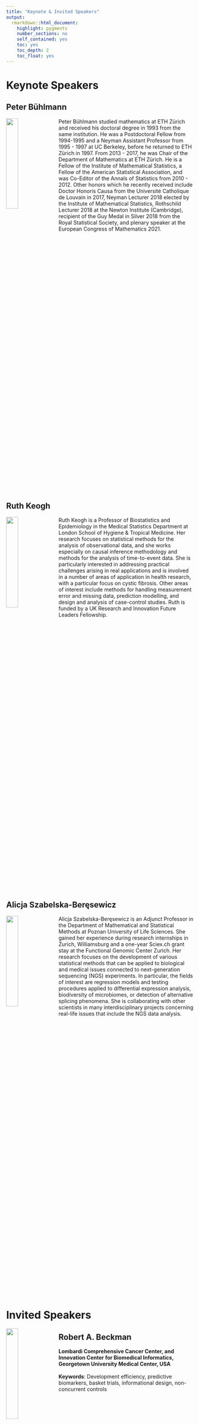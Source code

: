 ```yaml
---
title: "Keynote & Invited Speakers"
output: 
  rmarkdown::html_document:
    highlight: pygments
    number_sections: no
    self_contained: yes
    toc: yes
    toc_depth: 2
    toc_float: yes
---
```


# Keynote Speakers



## Peter Bühlmann
<img style="float: left; margin-right: 15px; margin-bottom: 10px" width="25%" src="img/speaker/compressed/Peter_Buehlmann.jpg">
Peter Bühlmann studied mathematics at ETH Zürich and received his doctoral degree in 1993 from the same institution. He was a Postdoctoral Fellow from 1994-1995 and a Neyman Assistant Professor from 1995 - 1997 at UC Berkeley, before he returned to ETH Zürich in 1997. From 2013 - 2017, he was Chair of the Department of Mathematics at ETH Zürich. He is a Fellow of the Institute of Mathematical Statistics, a Fellow of the American Statistical Association, and was Co-Editor of the Annals of Statistics from 2010 - 2012. Other honors which he recently received include Doctor Honoris Causa from the Université Catholique de Louvain in 2017, Neyman Lecturer 2018 elected by the Institute of Mathematical Statistics, Rothschild Lecturer 2018 at the Newton Institute (Cambridge), recipient of the Guy Medal in Silver 2018 from the Royal Statistical Society, and plenary speaker at the European Congress of Mathematics 2021.

<br clear="both">
<br>


## Ruth Keogh
<img style="float: left; margin-right: 15px; margin-bottom: 10px" width="25%" src="img/speaker/compressed/Ruth_Keogh.jpg">
Ruth Keogh is a Professor of Biostatistics and Epidemiology in the Medical Statistics Department at London School of Hygiene & Tropical Medicine. Her research focuses on statistical methods for the analysis of observational data, and she works especially on causal inference methodology and methods for the analysis of time-to-event data. She is particularly interested in addressing practical challenges arising in real applications and is involved in a number of areas of application in health research, with a particular focus on cystic fibrosis. Other areas of interest include methods for handling measurement error and missing data, prediction modelling, and design and analysis of case-control studies. Ruth is funded by a UK Research and Innovation Future Leaders Fellowship.

<br clear="both">
<br>

## Alicja Szabelska-Beręsewicz
<img style="float: left; margin-right: 15px; margin-bottom: 10px" width="25%" src="img/speaker/compressed/Alicja_Szabelska-Beresewicz.jpg">
Alicja Szabelska-Beręsewicz is an Adjunct Professor in the Department of Mathematical and Statistical Methods at Poznan University of Life Sciences. She gained her experience during research internships in Zurich, Williamsburg and a one-year Sciex.ch grant stay at the Functional Genomic Center Zurich. Her research focuses on the development of various statistical methods that can be applied to biological and medical issues connected to next-generation sequencing (NGS) experiments. In particular, the fields of interest are regression models and testing procedures applied to differential expression analysis, biodiversity of microbiomes, or detection of alternative splicing phenomena. She is collaborating with other scientists in many interdisciplinary projects concerning real-life issues that include the NGS data analysis. 

<br clear="both">
<br>
<br>

# Invited Speakers

<!-- <img style="float: left; margin-right: 15px; margin-bottom: 10px" width="25%" src="img/speaker/compressed/Elias_Bareinboim.jpg"> -->

<!-- ## Elias Bareinboim -->
<!-- **Columbia University, New York, USA** -->
<!-- <br> -->
<!-- **Keywords**: Causal inference, data fusion, transportability, generalizability -->
<!-- <br clear="both"> -->

<img style="float: left; margin-right: 15px; margin-bottom: 10px" width="25%" src="img/speaker/compressed/Robert_A_Beckman.jpg">

## Robert A. Beckman
**Lombardi Comprehensive Cancer Center, and Innovation Center for Biomedical Informatics, Georgetown University Medical Center, USA**  
<br>
**Keywords**: Development efficiency, predictive biomarkers, basket trials, informational design, non-concurrent controls  
<br clear="both">

<!-- <img style="float: left; margin-right: 15px; margin-bottom: 10px" width="25%" src="img/speaker/compressed/Marc_Buyse.jpg"> -->

<!-- ## Marc Buyse -->
<!-- **International Drug Development Institute (IDDI), Louvain-la-Neuve, Belgium, and I-BioStat, Hasselt University, Belgium**   -->
<!-- <br> -->
<!-- **Keywords**: Generalized Pairwise Comparisons, Net Treatment Benefit, Win Ratio, Success Odds   -->
<!-- <br clear="both"> -->

<img style="float: left; margin-right: 15px; margin-bottom: 10px" width="25%" src="img/speaker/compressed/Vanessa_Didelez.jpg">

## Vanessa Didelez
**Leibniz Institute for Prevention Research and Epidemiology - BIPS, Bremen, Germany**  
<br>
**Keywords**: causal inference, observational / real-world data, estimands, target trial emulation, g-methods
<br clear="both">

<!-- <img style="float: left; margin-right: 15px; margin-bottom: 10px" width="25%" src="img/speaker/compressed/Ruben_van_Eijk.jpg"> -->

<!-- ## Ruben van Eijk -->
<!-- **University Medical Center Utrecht, The Netherlands**   -->
<!-- <br> -->
<!-- **Keywords**: Amyotrophic Lateral Sclerosis, Hybrid Design, Registry, External Control, Real World Data -->
<!-- <br clear="both"> -->

<img style="float: left; margin-right: 15px; margin-bottom: 10px" width="25%" src="img/speaker/compressed/Ludwig_Hothorn.jpg">

## Ludwig Hothorn
**Leibniz University Hannover, Germany**  
<br>
**Keywords:** Minimum effective dose; variance heterogeneity; robust alternatives
<br clear="both">

<img style="float: left; margin-right: 15px; margin-bottom: 10px" width="25%" src="img/speaker/compressed/HM_James_Hung.jpg">

## H.&nbsp;M. James Hung
**US Food and Drug Administration, USA**  
<br>
**Keywords**: multiplicity, multiple endpoints, overall type I error  
<br clear="both">

<img style="float: left; margin-right: 15px; margin-bottom: 10px" width="25%" src="img/speaker/compressed/Kelly_van_Lancker.jpg">

## Kelly Van Lancker
**Ghent University, Belgium**  
<br>
**Keywords**: covariate adjustment, causal inference, standardization, treatment policy, robustness  
<br clear="both">

<img style="float: left; margin-right: 15px; margin-bottom: 10px" width="25%" src="img/speaker/compressed/John_O_Quigley.jpg">

## John O’Quigley
**University College London, UK**  
<br>
**Keywords**: Oncology, survival, non-proportional hazards, treatment effect process  
<br clear="both">

<img style="float: left; margin-right: 15px; margin-bottom: 10px" width="25%" src="img/speaker/compressed/David_Robertson.jpg">

## David Robertson
**University of Cambridge, UK**  
<br>
**Keywords**: Multiple testing, online hypothesis testing, platform trial, type I error rate  
<br clear="both">

<img style="float: left; margin-right: 15px; margin-bottom: 10px" width="25%" src="img/speaker/compressed/Lukasz_Smaga.jpg">

## Łukasz Smaga
**Adam Mickiewicz University in Poznan, Poland**  
<br>
**Keywords**: Analysis of variance, functional data analysis, parametric and nonparametric methods  
<br clear="both">

<img style="float: left; margin-right: 15px; margin-bottom: 10px" width="25%" src="img/speaker/compressed/Jessica_Young.jpg">

## Jessica Young
**Harvard Medical School and Harvard Pilgrim Health Care Institute, USA**  
<br>
**Keywords**: causal inference, longitudinal data, survival analysis, competing events
<br clear="both">